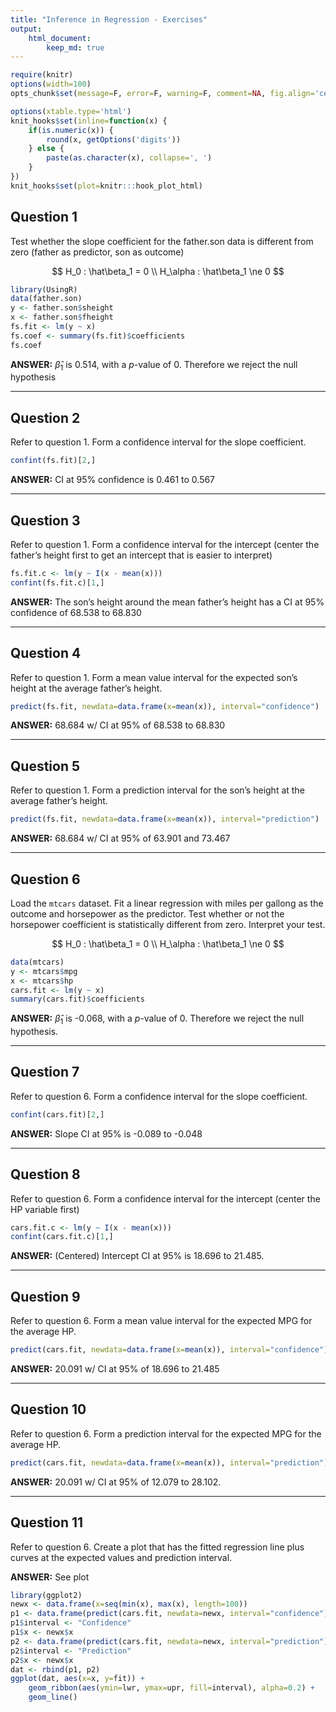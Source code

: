 ```yaml
---
title: "Inference in Regression - Exercises"
output:
    html_document:
        keep_md: true
---
```


```r
require(knitr)
options(width=100)
opts_chunk$set(message=F, error=F, warning=F, comment=NA, fig.align='center', dpi=100, tidy=F, cache.path='.cache/', fig.path='fig/')

options(xtable.type='html')
knit_hooks$set(inline=function(x) {
    if(is.numeric(x)) {
        round(x, getOptions('digits'))
    } else {
        paste(as.character(x), collapse=', ')
    }
})
knit_hooks$set(plot=knitr:::hook_plot_html)
```

## Question 1

Test whether the slope coefficient for the father.son data is different from zero (father as predictor, son as outcome)

$$
H_0 : \hat\beta_1 = 0 \\
H_\alpha : \hat\beta_1 \ne 0
$$

```r
library(UsingR)
data(father.son)
y <- father.son$sheight
x <- father.son$fheight
fs.fit <- lm(y ~ x)
fs.coef <- summary(fs.fit)$coefficients
fs.coef
```

**ANSWER:** $\hat\beta_1$ is 0.514, with a $p$-value of 0. Therefore we reject the null hypothesis

---

## Question 2

Refer to question 1. Form a confidence interval for the slope coefficient.

```r
confint(fs.fit)[2,]
```

**ANSWER:** CI at 95% confidence is 0.461 to 0.567

---

## Question 3

Refer to question 1. Form a confidence interval for the intercept (center the father's height first to get an intercept that is easier to interpret)

```r
fs.fit.c <- lm(y ~ I(x - mean(x)))
confint(fs.fit.c)[1,]
```

**ANSWER:** The son's height around the mean father's height has a CI at 95% confidence of 68.538 to 68.830

---

## Question 4

Refer to question 1. Form a mean value interval for the expected son's height at the average father's height.

```r
predict(fs.fit, newdata=data.frame(x=mean(x)), interval="confidence")
```

**ANSWER:** 68.684 w/ CI at 95% of 68.538 to 68.830

---

## Question 5

Refer to question 1. Form a prediction interval for the son's height at the average father's height.

```r
predict(fs.fit, newdata=data.frame(x=mean(x)), interval="prediction")
```

**ANSWER:** 68.684 w/ CI at 95% of 63.901 and 73.467

---

## Question 6

Load the `mtcars` dataset. Fit a linear regression with miles per gallong as the outcome and horsepower as the predictor. Test whether or not the horsepower coefficient is statistically different from zero. Interpret your test.

$$
H_0 : \hat\beta_1 = 0 \\
H_\alpha : \hat\beta_1 \ne 0
$$

```r
data(mtcars)
y <- mtcars$mpg
x <- mtcars$hp
cars.fit <- lm(y ~ x)
summary(cars.fit)$coefficients
```

**ANSWER:** $\hat\beta_1$ is -0.068, with a $p$-value of 0. Therefore we reject the null hypothesis.

---

## Question 7

Refer to question 6. Form a confidence interval for the slope coefficient.

```r
confint(cars.fit)[2,]
```

**ANSWER:** Slope CI at 95% is -0.089 to -0.048

---

## Question 8

Refer to question 6. Form a confidence interval for the intercept (center the HP variable first)

```r
cars.fit.c <- lm(y ~ I(x - mean(x)))
confint(cars.fit.c)[1,]
```

**ANSWER:** (Centered) Intercept CI at 95% is 18.696 to 21.485.

---

## Question 9

Refer to question 6. Form a mean value interval for the expected MPG for the average HP.

```r
predict(cars.fit, newdata=data.frame(x=mean(x)), interval="confidence")
```

**ANSWER:** 20.091 w/ CI at 95% of 18.696 to 21.485

---

## Question 10

Refer to question 6. Form a prediction interval for the expected MPG for the average HP.

```r
predict(cars.fit, newdata=data.frame(x=mean(x)), interval="prediction")
```

**ANSWER:** 20.091 w/ CI at 95% of 12.079 to 28.102.

---

## Question 11

Refer to question 6. Create a plot that has the fitted regression line plus curves at the expected values and prediction interval.

**ANSWER:** See plot

```r
library(ggplot2)
newx <- data.frame(x=seq(min(x), max(x), length=100))
p1 <- data.frame(predict(cars.fit, newdata=newx, interval="confidence"))
p1$interval <- "Confidence"
p1$x <- newx$x
p2 <- data.frame(predict(cars.fit, newdata=newx, interval="prediction"))
p2$interval <- "Prediction"
p2$x <- newx$x
dat <- rbind(p1, p2)
ggplot(dat, aes(x=x, y=fit)) +
    geom_ribbon(aes(ymin=lwr, ymax=upr, fill=interval), alpha=0.2) +
    geom_line()
```
